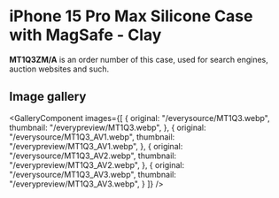 
# iPhone 15 Pro Max Silicone Case with MagSafe - Clay

<Callout type='info' emoji='👉🏻'>**MT1Q3ZM/A** is an order number of this case, used for search engines, auction websites and such.</Callout>

## Image gallery

<GalleryComponent
    images={[
      {
        original: "/everysource/MT1Q3.webp",
        thumbnail: "/everypreview/MT1Q3.webp",
      },
      {
        original: "/everysource/MT1Q3_AV1.webp",
        thumbnail: "/everypreview/MT1Q3_AV1.webp",
      },
      {
        original: "/everysource/MT1Q3_AV2.webp",
        thumbnail: "/everypreview/MT1Q3_AV2.webp",
      },
      {
        original: "/everysource/MT1Q3_AV3.webp",
        thumbnail: "/everypreview/MT1Q3_AV3.webp",
      }
    ]}
  />
